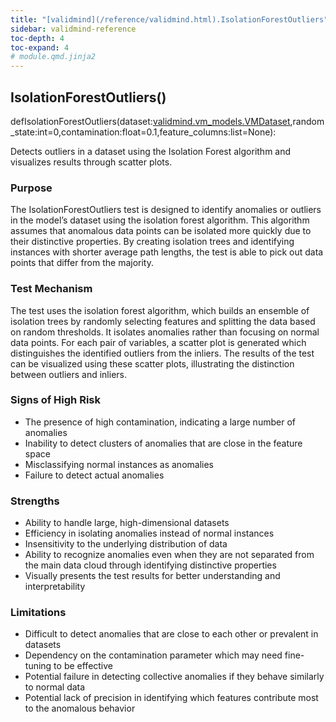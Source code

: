 ```yaml
---
title: "[validmind](/reference/validmind.html).IsolationForestOutliers"
sidebar: validmind-reference
toc-depth: 4
toc-expand: 4
# module.qmd.jinja2
---
```


<!-- function.qmd.jinja2 -->

## IsolationForestOutliers[()]{.muted}

<!-- signatures.jinja2 -->

::: {.signature}

<span class="kw">def</span><span class="name">IsolationForestOutliers</span>(<span class="params"><span class="n">dataset</span><span class="p">:</span><!-- types.jinja2 - format_type --><a href="/reference/validmind/vm_models.html#class-vmdataset">validmind.vm_models.VMDataset</a><span class="muted">,</span></span><span class="params"><span class="n">random_state</span><span class="p">:</span><!-- types.jinja2 - format_type --><span class="nb">int</span><span class="o">=</span><span class="kc">0</span><span class="muted">,</span></span><span class="params"><span class="n">contamination</span><span class="p">:</span><!-- types.jinja2 - format_type --><span class="nb">float</span><span class="o">=</span><span class="kc">0.1</span><span class="muted">,</span></span><span class="params"><span class="n">feature_columns</span><span class="p">:</span><!-- types.jinja2 - format_type --><span class="nb">list</span><span class="o">=</span><span class="kc">None</span></span>):

:::

<!-- docstring.jinja2 -->

Detects outliers in a dataset using the Isolation Forest algorithm and visualizes results through scatter plots.

### Purpose

The IsolationForestOutliers test is designed to identify anomalies or outliers in the model's dataset using the isolation forest algorithm. This algorithm assumes that anomalous data points can be isolated more quickly due to their distinctive properties. By creating isolation trees and identifying instances with shorter average path lengths, the test is able to pick out data points that differ from the majority.

### Test Mechanism

The test uses the isolation forest algorithm, which builds an ensemble of isolation trees by randomly selecting features and splitting the data based on random thresholds. It isolates anomalies rather than focusing on normal data points. For each pair of variables, a scatter plot is generated which distinguishes the identified outliers from the inliers. The results of the test can be visualized using these scatter plots, illustrating the distinction between outliers and inliers.

### Signs of High Risk

- The presence of high contamination, indicating a large number of anomalies
- Inability to detect clusters of anomalies that are close in the feature space
- Misclassifying normal instances as anomalies
- Failure to detect actual anomalies

### Strengths

- Ability to handle large, high-dimensional datasets
- Efficiency in isolating anomalies instead of normal instances
- Insensitivity to the underlying distribution of data
- Ability to recognize anomalies even when they are not separated from the main data cloud through identifying distinctive properties
- Visually presents the test results for better understanding and interpretability

### Limitations

- Difficult to detect anomalies that are close to each other or prevalent in datasets
- Dependency on the contamination parameter which may need fine-tuning to be effective
- Potential failure in detecting collective anomalies if they behave similarly to normal data
- Potential lack of precision in identifying which features contribute most to the anomalous behavior
